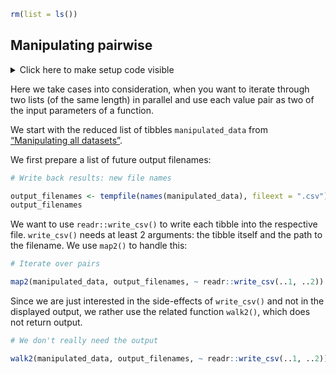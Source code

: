 ```r
rm(list = ls())
```


## Manipulating pairwise

<details><summary>Click here to make setup code visible</summary>
```r
### Manipulating pairwise

```
```r
library(tidyverse)
library(here)

dict <- readxl::read_excel(here("data/cities.xlsx"))

manipulator <- function(data) {
  data %>%
    select(time, contains("emperature")) %>%
    filter(temperature >= 14)
}

manipulated_data <-
  dict %>%
  select(city_code, weather_filename) %>%
  deframe() %>%
  map(~ readxl::read_excel(here(.))) %>%
  map(manipulator)
```
</details>

Here we take cases into consideration, when you want to iterate through two lists (of the same length) in parallel and use each value pair as two of the input parameters of a function.

We start with the reduced list of tibbles `manipulated_data` from ["Manipulating all datasets"](#map_manip).

We first prepare a list of future output filenames:

```r
# Write back results: new file names
```
```r
output_filenames <- tempfile(names(manipulated_data), fileext = ".csv")
output_filenames
```

We want to use `readr::write_csv()` to write each tibble into the respective file.
`write_csv()` needs at least 2 arguments: the tibble itself and the path to the filename.
We use `map2()` to handle this:

```r
# Iterate over pairs
```
```r
map2(manipulated_data, output_filenames, ~ readr::write_csv(..1, ..2))
```

Since we are just interested in the side-effects of `write_csv()` and not in the displayed output, we rather use the related function `walk2()`, which does not return output.

```r
# We don't really need the output
```
```r
walk2(manipulated_data, output_filenames, ~ readr::write_csv(..1, ..2))
```
